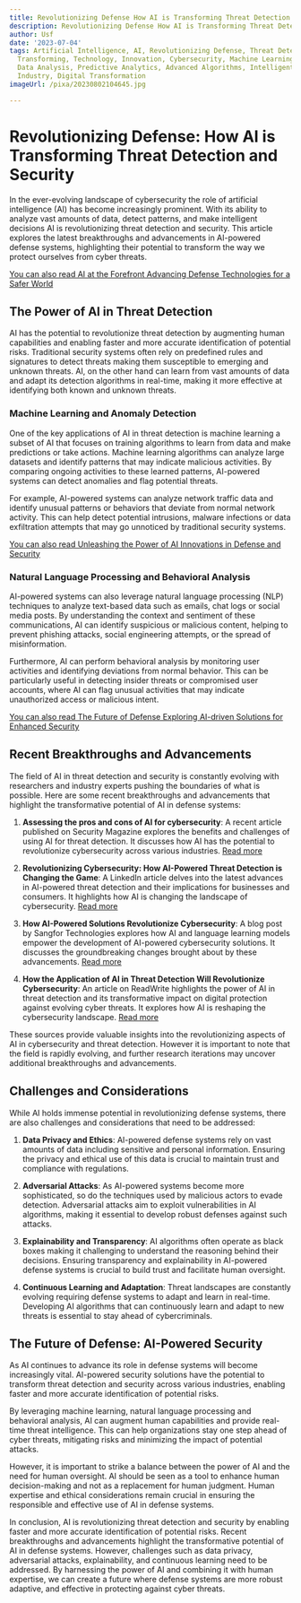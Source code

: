 ```yaml
---
title: Revolutionizing Defense How AI is Transforming Threat Detection and Security
description: Revolutionizing Defense How AI is Transforming Threat Detection and Security
author: Usf
date: '2023-07-04'
tags: Artificial Intelligence, AI, Revolutionizing Defense, Threat Detection, Security,
  Transforming, Technology, Innovation, Cybersecurity, Machine Learning, Automation,
  Data Analysis, Predictive Analytics, Advanced Algorithms, Intelligent Systems, Defense
  Industry, Digital Transformation
imageUrl: /pixa/20230802104645.jpg

---
```

# Revolutionizing Defense: How AI is Transforming Threat Detection and Security

In the ever-evolving landscape of cybersecurity the  role of  artificial intelligence (AI) has become increasingly prominent. With its ability to analyze vast amounts of data, detect patterns, and make intelligent decisions AI is revolutionizing threat detection and security.  This article explores  the latest breakthroughs  and advancements in AI-powered defense systems, highlighting their potential to transform the way we protect ourselves from cyber threats.

[You can also read AI at the Forefront  Advancing Defense Technologies for  a Safer World](AI%20at%20the%20Forefront%20Advancing%20Defense%20Technologies%20for%20a%20Safer%20World)


## The Power  of AI  in Threat Detection

AI has the potential to revolutionize threat detection by augmenting human capabilities and enabling faster and more accurate  identification of potential risks. Traditional security  systems  often rely on predefined rules and signatures to detect threats making them susceptible to  emerging and unknown threats.  AI, on the other hand can learn from vast amounts of  data and adapt its detection algorithms in real-time, making it more  effective at identifying both known and unknown threats.

### Machine Learning and Anomaly Detection

One of the key applications of AI in threat detection is machine  learning a subset  of AI that focuses on training algorithms to  learn from data and make predictions or take actions. Machine learning algorithms can analyze large datasets  and  identify patterns that may indicate malicious activities. By comparing ongoing activities to these learned patterns, AI-powered systems can detect anomalies and flag potential threats.

For example, AI-powered systems can analyze network traffic data and identify unusual patterns or behaviors that  deviate from normal network activity. This can help  detect potential intrusions, malware infections or data exfiltration attempts that may  go  unnoticed by traditional security systems.

[You can also read Unleashing the Power  of AI Innovations in Defense and Security](Unleashing%20the%20Power%20of%20AI%20Innovations%20in%20Defense%20and%20Security)


### Natural Language Processing and Behavioral Analysis

AI-powered  systems  can also leverage natural language processing (NLP) techniques to analyze text-based data such  as emails, chat logs or social media posts. By understanding the context and sentiment of these communications, AI can identify suspicious or malicious content,  helping to prevent  phishing attacks, social engineering attempts, or the spread  of misinformation.

Furthermore, AI can perform behavioral analysis by monitoring user activities and identifying deviations from normal behavior. This can be particularly useful  in detecting insider  threats or compromised user  accounts, where AI  can flag unusual activities  that may indicate unauthorized access or  malicious intent.

[You can also read The  Future of Defense Exploring AI-driven Solutions for Enhanced Security](The%20Future%20of%20Defense%20Exploring%20AI-driven%20Solutions%20for%20Enhanced%20Security)


## Recent  Breakthroughs and Advancements

The  field of AI in threat detection and security is constantly  evolving  with  researchers and industry experts pushing the boundaries of what is possible. Here are some  recent breakthroughs and advancements that highlight the  transformative  potential of AI in defense systems:

1.  **Assessing the pros and cons of AI for cybersecurity**: A recent article  published on  Security  Magazine explores the benefits  and challenges of using AI  for threat detection. It discusses how AI has the potential  to  revolutionize cybersecurity across various industries. [Read more](https://www.securitymagazine.com/articles/99487-assessing-the-pros-and-cons-of-ai-for-cybersecurity)

2. **Revolutionizing Cybersecurity: How AI-Powered Threat Detection is Changing the Game**: A  LinkedIn article delves into the latest advances in AI-powered threat detection and their implications for businesses and consumers. It highlights how AI is changing the landscape of cybersecurity.  [Read more](https://www.linkedin.com/pulse/revolutionizing-cybersecurity-how-ai-powered-threat-changing-nesirat)

3. **How AI-Powered Solutions  Revolutionize Cybersecurity**: A blog post  by Sangfor Technologies explores how AI and language learning models empower the  development of AI-powered cybersecurity solutions. It discusses the groundbreaking changes brought about  by  these advancements. [Read more](https://www.sangfor.com/blog/cybersecurity/how-ai-powered-solutions-revolutionize-cybersecurity)

4. **How the Application of AI in Threat Detection Will Revolutionize Cybersecurity**: An article on ReadWrite highlights the power of AI in threat detection and its transformative impact on digital protection against evolving cyber threats. It explores how AI is reshaping the cybersecurity landscape.  [Read more](https://readwrite.com/how-the-application-of-ai-in-threat-detection-will-revolutionize-cybersecurity/)

These sources provide valuable insights into  the revolutionizing aspects of AI in  cybersecurity and threat detection. However it  is important to note that the field is rapidly evolving, and further research iterations may  uncover additional breakthroughs and advancements.

## Challenges and Considerations

While AI holds immense  potential in  revolutionizing defense systems, there are  also challenges and considerations that need to be addressed:

1. **Data  Privacy and Ethics**: AI-powered defense systems  rely on vast  amounts of data including sensitive and personal information. Ensuring the privacy and ethical use of  this data is crucial to maintain trust and compliance with regulations.

2. **Adversarial Attacks**:  As AI-powered systems become more sophisticated, so do the techniques used by malicious actors to evade detection. Adversarial attacks aim to  exploit vulnerabilities in  AI algorithms, making it essential to develop robust defenses against such attacks.

3. **Explainability and Transparency**: AI algorithms often  operate as black boxes making it challenging to understand the reasoning  behind their decisions. Ensuring transparency and explainability in AI-powered defense systems  is crucial to build trust and facilitate  human oversight.

4. **Continuous Learning and  Adaptation**:  Threat landscapes  are constantly evolving requiring defense systems to adapt and learn in real-time. Developing AI algorithms that  can continuously learn and adapt to new threats is essential to stay ahead of cybercriminals.

## The Future of Defense: AI-Powered Security

As  AI continues to advance its role in defense systems will become increasingly vital. AI-powered  security solutions have  the potential to transform threat detection and security across various industries,  enabling faster and more accurate  identification of potential risks.

By leveraging machine learning, natural language processing  and behavioral analysis, AI can augment human capabilities and provide real-time threat intelligence. This can help organizations stay one step ahead of cyber threats, mitigating risks and minimizing the impact  of potential attacks.

However, it is important to strike a balance between the power of AI and the need for human oversight. AI should be seen as a tool to enhance human decision-making and not as a replacement for human judgment. Human expertise and ethical considerations remain crucial in ensuring the responsible and effective use of AI in defense systems.

In conclusion, AI is revolutionizing threat detection and security by  enabling faster and more accurate identification of potential risks. Recent breakthroughs and  advancements highlight  the transformative potential of AI  in defense systems. However, challenges such as  data privacy, adversarial  attacks, explainability, and continuous learning need to be addressed. By  harnessing the  power of AI and  combining it with  human expertise, we can create a future where defense  systems are more robust adaptive, and effective in protecting against cyber threats.